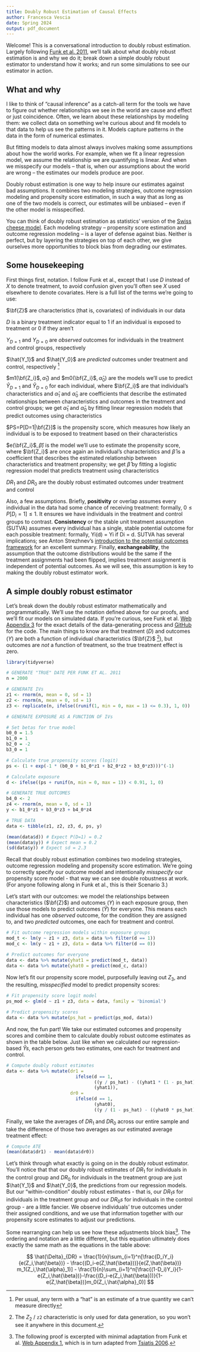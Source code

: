 ```yaml
---
title: Doubly Robust Estimation of Causal Effects
author: Francesca Vescia
date: Spring 2024
output: pdf_document
---
```


Welcome! This is a conversational introduction to doubly robust estimation. Largely following [[Funk et al. 2011]{.underline}](https://www.ncbi.nlm.nih.gov/pmc/articles/PMC3070495/), we’ll talk about what doubly robust estimation is and why we do it; break down a simple doubly robust estimator to understand how it works; and run some simulations to see our estimator in action.

## What and why

I like to think of “causal inference” as a catch-all term for the tools we have to figure out whether relationships we see in the world are cause and effect or just coincidence. Often, we learn about these relationships by modeling them: we collect data on something we’re curious about and fit models to that data to help us see the patterns in it. Models capture patterns in the data in the form of numerical estimates.

But fitting models to data almost always involves making some assumptions about how the world works. For example, when we fit a linear regression model, we assume the relationship we are quantifying is linear. And when we misspecify our models – that is, when our assumptions about the world are wrong – the estimates our models produce are poor.

Doubly robust estimation is one way to help insure our estimates against bad assumptions. It combines two modeling strategies, outcome regression modeling and propensity score estimation, in such a way that as long as one of the two models is correct, our estimates will be unbiased – even if the other model is misspecified.

You can think of doubly robust estimation as statistics’ version of the [[Swiss cheese model]{.underline}](https://www.nytimes.com/2020/12/05/health/coronavirus-swiss-cheese-infection-mackay.html). Each modeling strategy – propensity score estimation and outcome regression modeling – is a layer of defense against bias. Neither is perfect, but by layering the strategies on top of each other, we give ourselves more opportunities to block bias from degrading our estimates.

## Some housekeeping

First things first, notation. I follow Funk et al., except that I use $D$ instead of $X$ to denote treatment, to avoid confusion given you’ll often see $X$ used elsewhere to denote covariates. Here is a full list of the terms we’re going to use:

$\bf{Z}$ are characteristics (that is, covariates) of individuals in our data

$D$ is a binary treatment indicator equal to $1$ if an individual is exposed to treatment or $0$ if they aren’t

$Y_{D=1}$ and $Y_{D=0}$ are *observed* outcomes for individuals in the treatment and control groups, respectively

$\hat{Y_1}$ and $\hat{Y_0}$ are *predicted* outcomes under treatment and control, respectively [^1]

[^1]: Per usual, any term with a "hat" is an estimate of a true quantity we can't measure directly

$m1(\bf{Z_i}$$, \hat{\alpha}_1)$ and $m0(\bf{Z_i}$$, \hat{\alpha}_0)$ are the models we’ll use to predict $\hat{Y}_{D=1}$ and $\hat{Y}_{D=0}$ for each individual, where $\bf{Z_i}$ are that individual's characteristics and $\hat{\alpha}_1$ and $\hat{\alpha}_0$ are coefficients that describe the estimated relationships between characteristics and outcomes in the treatment and control groups; we get $\hat{\alpha}_1$ and $\hat{\alpha}_0$ by fitting linear regression models that predict outcomes using characteristics

$PS=P[D=1|\bf{Z}]$ is the propensity score, which measures how likely an individual is to be exposed to treatment based on their characteristics

$e(\bf{Z_i}$$, \hat{\beta})$ is the model we'll use to estimate the propensity score, where $\bf{Z_i}$ are once again an individual's characteristics and $\hat{\beta}$ is a coefficient that describes the estimated relationship between characteristics and treatment propensity; we get $\hat{\beta}$ by fitting a logistic regression model that predicts treatment using characteristics

$DR_1$ and $DR_0$ are the doubly robust estimated outcomes under treatment and control

Also, a few assumptions. Briefly, **positivity** or overlap assumes every individual in the data had some chance of receiving treatment: formally, $0\leq P[D_i=1]\leq1$. It ensures we have individuals in the treatment and control groups to contrast. **Consistency** or the stable unit treatment assumption (SUTVA) assumes every individual has a single, stable potential outcome for each possible treatment: formally, Yi(d) = Yi if Di = d. SUTVA has several implications; see Anton Strezhnev’s [[introduction to the potential outcomes framework]{.underline}](https://github.com/UChicago-pol-methods/plsc-30600-causal-inference/blob/main/slides/week1/Week%201_%20Potential%20Outcomes.pdf) for an excellent summary. Finally, **exchangeability**, the assumption that the outcome distributions would be the same if the treatment assignments had been flipped, implies treatment assignment is independent of potential outcomes. As we will see, this assumption is key to making the doubly robust estimator work.

## A simple doubly robust estimator

Let's break down the doubly robust estimator mathematically and programmatically. We'll use the notation defined above for our proofs, and we'll fit our models on simulated data. If you're curious, see Funk et al. [Web Appendix 3](https://www.ncbi.nlm.nih.gov/pmc/articles/PMC3070495/bin/supp_173_7_761__index.html) for the exact details of the data-generating process and [[GitHub]{.underline}](https://github.com/fvescia/doubly-robust) for the code. The main things to know are that treatment ($D$) and outcomes ($Y$) are both a function of individual characteristics ($\bf{Z}$ [^2]), but outcomes are *not* a function of treatment, so the true treatment effect is zero.

[^2]: The $Z_2$ / `z2` characteristic is only used for data generation, so you won't see it anywhere in this document.

```r
library(tidyverse)
```

```r
# GENERATE "TRUE" DATE PER FUNK ET AL. 2011
n = 2000

# GENERATE IVs
z1 <- rnorm(n, mean = 0, sd = 1)
z2 <- rnorm(n, mean = 0, sd = 1)
z3 <- replicate(n, ifelse((runif(1, min = 0, max = 1) <= 0.3), 1, 0))

# GENERATE EXPOSURE AS A FUNCTION OF IVs

# Set betas for true model
b0_0 = 1.5
b1_0 = 1
b2_0 = -2
b3_0 = 1

# Calculate true propensity scores (logit)
ps <- (1 + exp(-1 * (b0_0 + b1_0*z1 + b2_0*z2 + b3_0*z3)))^(-1)

# Calculate exposure
d <- ifelse((ps + runif(n, min = 0, max = 1)) < 0.91, 1, 0)

# GENERATE TRUE OUTCOMES
b4_0 <- 2
z4 <- rnorm(n, mean = 0, sd = 1)
y <- b1_0*z1 + b3_0*z3 + b4_0*z4

# TRUE DATA
data <- tibble(z1, z2, z3, d, ps, y)

(mean(data$d)) # Expect P(D=1) = 0.2
(mean(data$y)) # Expect mean = 0.2
(sd(data$y)) # Expect sd = 2.3
```

Recall that doubly robust estimation combines two modeling strategies, outcome regression modeling and propensity score estimation. We're going to correctly specify our outcome model and intentionally *misspecify* our propensity score model - that way we can see double robustness at work. (For anyone following along in Funk et al., this is their Scenario 3.)

Let's start with our outcomes: we model the relationships between characteristics ($\bf{Z}$) and outcomes ($Y$) in each exposure group, then use those models to predict outcomes ($\hat{Y}$) for everyone. This means each individual has one *observed* outcome, for the condition they are assigned to, and two *predicted* outcomes, one each for treatment and control.

```r
# Fit outcome regression models within exposure groups
mod_t <- lm(y ~ z1 + z3, data = data %>% filter(d == 1))
mod_c <- lm(y ~ z1 + z3, data = data %>% filter(d == 0))

# Predict outcomes for everyone
data <- data %>% mutate(yhat1 = predict(mod_t, data))
data <- data %>% mutate(yhat0 = predict(mod_c, data))
```

Now let's fit our propensity score model, purposefully leaving out $Z_3$, and the resulting, *misspecified* model to predict propensity scores:

```r
# Fit propensity score logit model
ps_mod <- glm(d ~ z1 + z3, data = data, family = 'binomial')

# Predict propensity scores
data <- data %>% mutate(ps_hat = predict(ps_mod, data))
```

And now, the fun part! We take our estimated outcomes and propensity scores and combine them to calculate doubly robust outcome estimates as shown in the table below. Just like when we calculated our regression-based $\hat{Y}s$, each person gets two estimates, one each for treatment and control.

```{=tex}
\begin{table}[h]
\begin{tabular}{llll}
& $DR_1$ & $DR_0$ &  \\
For $D=1$ & $\frac{Y_{D=1}}{PS}-\frac{\hat{Y_1}\left(1-PS\right)}{PS}$ & $\hat{Y_0}$ & \\
For $D=0$ & $\hat{Y_1}$ & $\frac{Y_{D=0}}{1-PS}-\frac{\hat{Y_0}\left(PS\right)}{1-PS}$ & 
\end{tabular}
\end{table}
```
```r
# Compute doubly robust estimates
data <- data %>% mutate(dr1 = 
                          ifelse(d == 1, 
                                 ((y / ps_hat) - ((yhat1 * (1 - ps_hat)) / (ps_hat))),
                                 (yhat1)),
                        dr0 =
                          ifelse(d == 1,
                                 (yhat0),
                                 ((y / (1 - ps_hat) - ((yhat0 * ps_hat) / (1 - ps_hat))))))
```

Finally, we take the averages of $DR_1$ and $DR_0$ across our entire sample and take the difference of those two averages as our estimated average treatment effect:

```r
# Compute ATE
(mean(data$dr1) - mean(data$dr0))
```

Let's think through what exactly is going on in the doubly robust estimator. You'll notice that that our doubly robust estimates of $DR_1$ for individuals in the control group and $DR_0$ for individuals in the treatment group are just $\hat{Y_1}$ and $\hat{Y_0}$, the predictions from our regression models. But our "within-condition" doubly robust estimates - that is, our $DR_1s$ for individuals in the treatment group and our $DR_0s$ for individuals in the control group - are a little fancier. We observe individuals' true outcomes under their assigned conditions, and we use that information together with our propensity score estimates to adjust our predictions.

Some rearranging can help us see how these adjustments block bias[^3]. The ordering and notation are a little different, but this equation ultimately does exactly the same math as the equations in the table above:

[^3]: The following proof is excerpted with minimal adaptation from Funk et al. [[Web Appendix 1]{.underline}](https://www.ncbi.nlm.nih.gov/pmc/articles/PMC3070495/bin/supp_173_7_761__index.html), which is in turn adapted from [[Tsiatis 2006]{.underline}](https://link.springer.com/book/10.1007/0-387-37345-4).

$$
\hat{\Delta}_{DR} = \frac{1}{n}\sum_{i=1}^n[\frac{D_iY_i}{e(Z_i,\hat{\beta})} - \frac{(D_i-e(Z,\hat{\beta}))}{e(Z,\hat{\beta})} m_1(Z_i,\hat{\alpha}_1)] - \frac{1}{n}\sum_{i=1}^n[\frac{(1-D_i)Y_i}{1-e(Z_i,\hat{\beta})}-\frac{(D_i-e(Z_i,\hat{\beta}))}{1-e(Z,\hat{\beta})}m_0(Z_i,\hat{\alpha}_0)]
$$

